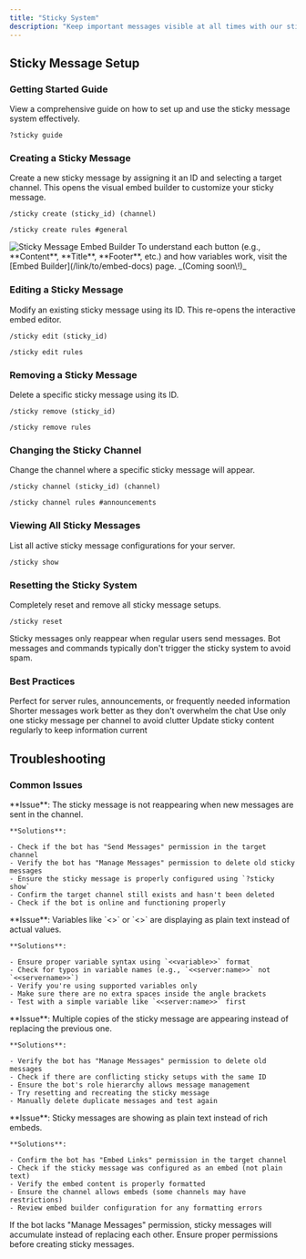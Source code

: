 ```yaml
---
title: "Sticky System"
description: "Keep important messages visible at all times with our sticky message system. Create persistent messages that automatically reappear at the bottom of channels whenever new messages are sent."
---
```


## Sticky Message Setup

### Getting Started Guide

View a comprehensive guide on how to set up and use the sticky message system effectively.

```Unspecified Example
?sticky guide
```

### Creating a Sticky Message

Create a new sticky message by assigning it an ID and selecting a target channel. This opens the visual embed builder to customize your sticky message.

<CodeGroup>

```Unspecified Example
/sticky create (sticky_id) (channel)
```


```Unspecified Syntax
/sticky create rules #general
```

</CodeGroup>

<Frame>
  <img
    src="/images/stickyembed.png"
    style={{ width:"100%" }}
    className="mx-auto"
    alt="Sticky Message Embed Builder"
    title=""
  />
</Frame>

<Tip>
  To understand each button (e.g., **Content**, **Title**, **Footer**, etc.) and how variables work, visit the [Embed Builder](/link/to/embed-docs) page. _(Coming soon\!)_
</Tip>

### Editing a Sticky Message

Modify an existing sticky message using its ID. This re-opens the interactive embed editor.

<CodeGroup>

```Unspecified Example
/sticky edit (sticky_id)
```


```Unspecified Syntax
/sticky edit rules
```

</CodeGroup>

### Removing a Sticky Message

Delete a specific sticky message using its ID.

<CodeGroup>

```Unspecified Example
/sticky remove (sticky_id)
```


```Unspecified Syntax
/sticky remove rules
```

</CodeGroup>

### Changing the Sticky Channel

Change the channel where a specific sticky message will appear.

<CodeGroup>

```Unspecified Example
/sticky channel (sticky_id) (channel)
```


```Unspecified Syntax
/sticky channel rules #announcements
```

</CodeGroup>

### Viewing All Sticky Messages

List all active sticky message configurations for your server.

```Unspecified Example
/sticky show
```

### Resetting the Sticky System

Completely reset and remove all sticky message setups.

```Unspecified Example
/sticky reset
```

<Note>
  Sticky messages only reappear when regular users send messages. Bot messages and commands typically don't trigger the sticky system to avoid spam.
</Note>

### Best Practices

<CardGroup cols={2}>
  <Card title="Use for Important Info">
    Perfect for server rules, announcements, or frequently needed information
  </Card>
  <Card title="Keep Content Concise">
    Shorter messages work better as they don't overwhelm the chat
  </Card>
  <Card title="Limit Per Channel">
    Use only one sticky message per channel to avoid clutter
  </Card>
  <Card title="Regular Updates">
    Update sticky content regularly to keep information current
  </Card>
</CardGroup>

## Troubleshooting

### Common Issues

<AccordionGroup>
  <Accordion title="Sticky not appearing - Messages aren't staying pinned">
    **Issue**: The sticky message is not reappearing when new messages are sent in the channel.

    **Solutions**:

    - Check if the bot has "Send Messages" permission in the target channel
    - Verify the bot has "Manage Messages" permission to delete old sticky messages
    - Ensure the sticky message is properly configured using `?sticky show`
    - Confirm the target channel still exists and hasn't been deleted
    - Check if the bot is online and functioning properly
  </Accordion>
  <Accordion title="Variables not working - Placeholders showing as text">
    **Issue**: Variables like `<<user:name>>` or `<<server:name>>` are displaying as plain text instead of actual values.

    **Solutions**:

    - Ensure proper variable syntax using `<<variable>>` format
    - Check for typos in variable names (e.g., `<<server:name>>` not `<<servername>>`)
    - Verify you're using supported variables only
    - Make sure there are no extra spaces inside the angle brackets
    - Test with a simple variable like `<<server:name>>` first
  </Accordion>
  <Accordion title="Multiple sticky messages appearing - Duplicates in channel">
    **Issue**: Multiple copies of the sticky message are appearing instead of replacing the previous one.

    **Solutions**:

    - Verify the bot has "Manage Messages" permission to delete old messages
    - Check if there are conflicting sticky setups with the same ID
    - Ensure the bot's role hierarchy allows message management
    - Try resetting and recreating the sticky message
    - Manually delete duplicate messages and test again
  </Accordion>
  <Accordion title="Embed not displaying - Sticky appears as plain text">
    **Issue**: Sticky messages are showing as plain text instead of rich embeds.

    **Solutions**:

    - Confirm the bot has "Embed Links" permission in the target channel
    - Check if the sticky message was configured as an embed (not plain text)
    - Verify the embed content is properly formatted
    - Ensure the channel allows embeds (some channels may have restrictions)
    - Review embed builder configuration for any formatting errors
  </Accordion>
</AccordionGroup>

<Warning>
  If the bot lacks "Manage Messages" permission, sticky messages will accumulate instead of replacing each other. Ensure proper permissions before creating sticky messages.
</Warning>